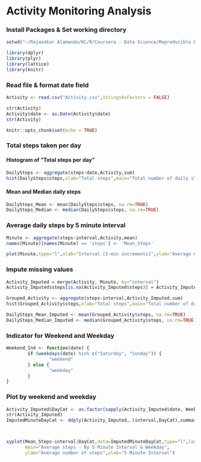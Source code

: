 

Activity Monitoring Analysis
=============================

### Install Packages & Set working directory
```{r}
setwd("~/Rajasekar Alamanda/KC/R/Coursera - Data Science/Reproducible Research")

library(dplyr)
library(plyr)
library(lattice)
library(knitr)
```
        
### Read file & format date field
```{r}
Activity <- read.csv("Activity.csv",stringsAsFactors = FALSE)

str(Activity)
Activity$date <- as.Date(Activity$date)
str(Activity)
```

```{r}
knitr::opts_chunk$set(echo = TRUE)
```

### Total steps taken per day
#### Histogram of "Total steps per day"

```{r}
DailySteps <- aggregate(steps~date,Activity,sum)
hist(DailySteps$steps,xlab="Total steps",main="Total number of daily steps")
```

#### Mean and Median daily steps
```{r}
DailySteps_Mean <- mean(DailySteps$steps, na.rm=TRUE)
DailySteps_Median <- median(DailySteps$steps, na.rm=TRUE)
```

### Average daily steps by 5 minute interval
```{r}
Minute <- aggregate(steps~interval,Activity,mean)
names(Minute)[names(Minute) == 'steps'] <- 'Mean_Steps'

plot(Minute,type="l",xlab="Interval [5-min increments]",ylab="Average number of steps",main="Average number of steps per interval")
```

### Impute missing values
```{r}
Activity_Imputed = merge(Activity, Minute, by="interval")
Activity_Imputed$steps[is.na(Activity_Imputed$steps)] = Activity_Imputed$Mean_Steps[is.na(Activity_Imputed$steps)]

Grouped_Activity <- aggregate(steps~interval,Activity_Imputed,sum)
hist(Grouped_Activity$steps,xlab="Total steps",main="Total number of daily steps (Imputed)")

DailySteps_Mean_Imputed <- mean(Grouped_Activity$steps, na.rm=TRUE)
DailySteps_Median_Imputed <- median(Grouped_Activity$steps, na.rm=TRUE)
```

### Indicator for Weekend and Weekday
```{r}
Weekend_Ind <- function(date) {
        if (weekdays(date) %in% c("Saturday", "Sunday")) {
                "weekend"
        } else {
                "weekday"
        }
}
```

### Plot by weekend and weekday
```{r}
Activity_Imputed$DayCat <- as.factor(sapply(Activity_Imputed$date, Weekend_Ind))
str(Activity_Imputed)
ImputedMinuteDayCat <- ddply(Activity_Imputed,.(interval,DayCat),summarize,Mean_Steps=mean(steps))



xyplot(Mean_Steps~interval|DayCat,data=ImputedMinuteDayCat,type="l",layout = c(1,2),
       main="Average steps - By 5 Minute Interval & Weekday",
       ylab="Average number of steps",xlab="5 Minute Interval")
```


